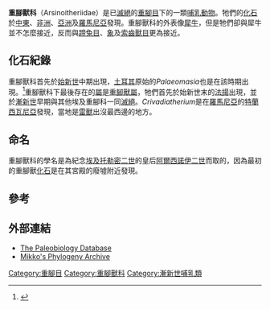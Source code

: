 {{Automatic Taxobox
| name = 重腳獸科
|fossil_range= {{fossilrange|Late Eocene|Early Oligocene|晚[[始新世|始新世]] - 早[[漸新世|漸新世]]}}
| image = Arsinoitherium zitteli.jpg
| image_width = 250px
| image_caption = [[埃及重腳獸|埃及重腳獸]]
| taxon = Arsinoitheriidae
| authority = [[羅伊·查普曼·安德魯斯|Andrews]], 1904
| subdivision_ranks = [[屬|屬]]
| subdivision =
* †[[埃及重脚兽|重腳獸屬]] ''Arsinoitherium''
* †{{link-de|納馬獸屬|Namatherium}} ''Namatherium''
}}

'''重腳獸科'''（Arsinoitheriidae）是已[[滅絕|滅絕]]的[[重腳目|重腳目]]下的一類[[哺乳動物|哺乳動物]]。牠們的[[化石|化石]]於[[中東|中東]]、[[非洲|非洲]]、[[亞洲|亞洲]]及[[羅馬尼亞|羅馬尼亞]]發現。重腳獸科的外表像[[犀牛|犀牛]]，但是牠們卻與犀牛並不怎麼接近，反而與[[蹄兔目|蹄兔目]]、[[象|象]]及[[索齒獸目|索齒獸目]]更為接近。

== 化石紀錄 ==
重腳獸科首先於[[始新世|始新世]]中期出現，[[土耳其|土耳其]]原始的''Palaeomasia''也是在該時期出現。<ref>{{Cite book en|author=Rose, Kenneth D. & Archibald, J. D.|title=The Rise of lacental Mammals|pages=266|publisher=JHU Press|year=2005|id=ISBN 0801884721}}</ref>重腳獸科下最後存在的[[屬|屬]]是[[埃及重脚兽|重腳獸屬]]，牠們首先於始新世末的[[法揚|法揚]]出現，並於[[漸新世|漸新世]]早期與其他埃及重腳科一同[[滅絕|滅絕]]。''Crivadiatherium''是在[[羅馬尼亞|羅馬尼亞]]的[[特蘭西瓦尼亞|特蘭西瓦尼亞]]發現，當地是[[雷獸|雷獸]]出沒最西邊的地方。

== 命名 ==
重腳獸科的學名是為紀念[[埃及|埃及]][[托勒密二世|托勒密二世]]的皇后[[阿爾西諾伊二世|阿爾西諾伊二世]]而取的，因為最初的重腳獸[[化石|化石]]是在其宮殿的廢墟附近發現。

== 參考 ==
{{wikispecies|Arsinoitheriidae}}
{{reflist}}

== 外部連結 ==
* [http://paleodb.org/cgi-bin/bridge.pl?action=checkTaxonInfo&taxon_no=43310 The Paleobiology Database] {{Wayback|url=http://paleodb.org/cgi-bin/bridge.pl?action=checkTaxonInfo&taxon_no=43310 |date=20120204171820 }}
* [https://web.archive.org/web/20060621070910/http://www.fmnh.helsinki.fi/users/haaramo/Metazoa/Deuterostoma/Chordata/Synapsida/Eutheria/Basal_Ungulata/Embrithopoda.htm Mikko's Phylogeny Archive]
{{近蹄類}}
{{Taxonbar|from=Q2727953}}

[[Category:重腳目|Category:重腳目]]
[[Category:重腳獸科|Category:重腳獸科]]
[[Category:漸新世哺乳類|Category:漸新世哺乳類]]